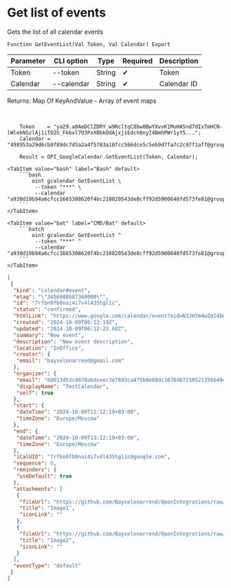 ﻿---
sidebar_position: 2
---


# Get list of events
 Gets the list of all calendar events



`Function GetEventList(Val Token, Val Calendar) Export`

  | Parameter | CLI option | Type | Required | Description |
  |-|-|-|-|-|
  | Token | --token | String | &#x2714; | Token |
  | Calendar | --calendar | String | &#x2714; | Calendar ID |

  
  Returns:  Map Of KeyAndValue - Array of event maps

<br/>




```bsl title="1C:Enterprise/OneScript code example"
    Token    = "ya29.a0AeDClZDRY_w9RcltqC8bw0BwYXvvK1MuHA5nd7dIxTmHCN-lWlekNSzlAj1iTO2S_Fkbxl7O3PxX0bkOdAjxjiEdch8nyI4BmhPWr1yY5...";
    Calendar = "498953a29d6cb0f89dc7d5a2a4f5783a10fcc566dce5c5eb9d7fa7c2c97f1aff@group.calendar.google.com";

    Result = OPI_GoogleCalendar.GetEventList(Token, Calendar);
```
 

 <Tabs>
  
    <TabItem value="bash" label="Bash" default>
        ```bash
            oint gcalendar GetEventList \
             --token "***" \
             --calendar "a930d19b94a6cfcc1665308620f4bc210820543de8cff92d5900648fd573fe81@group.calendar.google.com"
        ```
    </TabItem>
  
    <TabItem value="bat" label="CMD/Bat" default>
        ```batch
            oint gcalendar GetEventList ^
             --token "***" ^
             --calendar "a930d19b94a6cfcc1665308620f4bc210820543de8cff92d5900648fd573fe81@group.calendar.google.com"
        ```
    </TabItem>
</Tabs>


```json title="Result"
[
 {
  "kind": "calendar#event",
  "etag": "\"3456908687360000\"",
  "id": "7rfbn0fb8nai4i7v4l435tgl1c",
  "status": "confirmed",
  "htmlLink": "https://www.google.com/calendar/event?eid=N3JmYm4wZmI4bmFpNGk3djRsNDM1dGdsMWMgNjA2MTNkNTNjNDY3MGFiZGNlZWMzZTc2OTNjYTQ3NWIwZTg4ZGMxNjc4ZGI3MjEwNTIxMzU2YjQ5NDBhNjE0OEBn",
  "created": "2024-10-09T06:12:19Z",
  "updated": "2024-10-09T06:12:23.68Z",
  "summary": "New event",
  "description": "New event description",
  "location": "InOffice",
  "creator": {
   "email": "bayselonarrend@gmail.com"
  },
  "organizer": {
   "email": "60613d53c4670abdceec3e7693ca475b0e88dc1678db7210521356b4940a6148@group.calendar.google.com",
   "displayName": "TestCalendar",
   "self": true
  },
  "start": {
   "dateTime": "2024-10-09T12:12:19+03:00",
   "timeZone": "Europe/Moscow"
  },
  "end": {
   "dateTime": "2024-10-09T13:12:19+03:00",
   "timeZone": "Europe/Moscow"
  },
  "iCalUID": "7rfbn0fb8nai4i7v4l435tgl1c@google.com",
  "sequence": 0,
  "reminders": {
   "useDefault": true
  },
  "attachments": [
   {
    "fileUrl": "https://github.com/Bayselonarrend/OpenIntegrations/raw/main/service/test_data/picture.jpg",
    "title": "Image1",
    "iconLink": ""
   },
   {
    "fileUrl": "https://github.com/Bayselonarrend/OpenIntegrations/raw/main/service/test_data/picture2.jpg",
    "title": "Image2",
    "iconLink": ""
   }
  ],
  "eventType": "default"
 }
]
```
